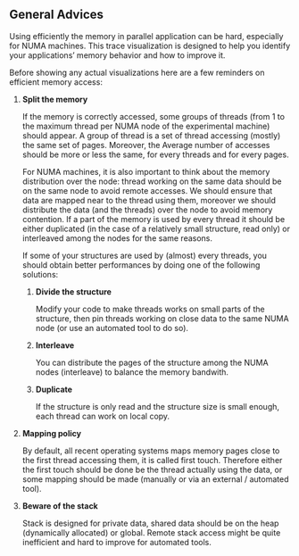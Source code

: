 General Advices
---------------

Using efficiently the memory in parallel application can be hard, especially
for NUMA machines. This trace visualization is designed to help you identify
your applications' memory behavior and how to improve it.

Before showing any actual visualizations here are a few reminders on efficient
memory access:

1.  **Split the memory**

    If the memory is correctly accessed, some groups of threads (from 1 to the
    maximum thread per NUMA node of the experimental machine) should appear. A
    group of thread is a set of thread accessing (mostly) the same set of pages.
    Moreover, the Average number of accesses should be more or less the same,
    for every threads and for every pages.

    For NUMA machines, it is also important to think about the memory
    distribution over the node: thread working on the same data should be on
    the same node to avoid remote accesses. We should ensure that data are
    mapped near to the thread using them, moreover we should distribute the
    data (and the threads) over the node to avoid memory contention. If a part
    of the memory is used by every thread it should be either duplicated (in
    the case of a relatively small structure, read only) or interleaved
    among the nodes for the same reasons.

    If some of your structures are used by (almost) every threads, you should
    obtain better performances by doing one of the following solutions:

    1. **Divide the structure**

       Modify your code to make threads works on small parts of the structure,
       then pin threads working on close data to the same NUMA node (or use an
       automated tool to do so).

    2.  **Interleave**

        You can distribute the pages of the structure among the NUMA nodes
        (interleave) to balance the memory bandwith.

    3.  **Duplicate**

        If the structure is only read and the structure size is small enough,
        each thread can work on local copy.

2.  **Mapping policy**

    By default, all recent operating systems maps memory pages close to the
    first thread accessing them, it is called first touch. Therefore either
    the first touch should be done be the thread actually using the data, or
    some mapping should be made (manually or via an external / automated
    tool).


3.  **Beware of the stack**

    Stack is designed for private data, shared data should be on the heap
    (dynamically allocated) or global. Remote stack access might be quite
    inefficient and hard to improve for automated tools.
